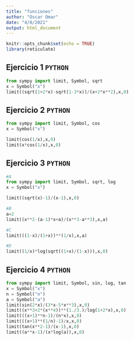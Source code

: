 ```yaml
---
title: "funciones"
author: "Oscar Omar"
date: "4/8/2021"
output: html_document
---
```


```r
knitr::opts_chunk$set(echo = TRUE)
library(reticulate)
```

## Ejercicio 1 `PYTHON`
```python
from sympy import limit, Symbol, sqrt
x = Symbol("x")
limit((sqrt(1+2*x)-sqrt(1-3*x))/(x+2*x**2),x,0)

```

## Ejercicio 2 `PYTHON`
```python
from sympy import limit, Symbol, cos
x = Symbol("x")

limit(cos(1/x),x,0)
limit(x*cos(1/x),x,0)
```


## Ejercicio 3 `PYTHON`
```python
#A
from sympy import limit, Symbol, sqrt, log
x = Symbol("x")

limit((sqrt(x)-1)/(x-1),x,0)

#B
a=2
limit((x**2-(a-1)*x+a)/(x**3-a**3),x,a)

#C
limit(((1-x)/(1+x))**(1/x),x,a)

#D
limit((1/x)*log(sqrt((1+x)/(1-x))),x,0)

```


## Ejercicio 4 `PYTHON`
```python
from sympy import limit, Symbol, sin, log, tan
x = Symbol("x")
n = Symbol("n")
a = Symbol("a")
limit(sin(2*x)/(3*x-5*x**3),x,0)
limit((x**3+2*(x**4))**(1./3.)/log(1+2*x),x,0)
limit(((x+1)**n-1)/(n*x),x,0)
limit(((x+1)**(1/n)-1)/x,x,0)
limit(tan(x**2-1)/(x-1),x,0)
limit((a**x-1)/(x*log(a)),x,0)
```



